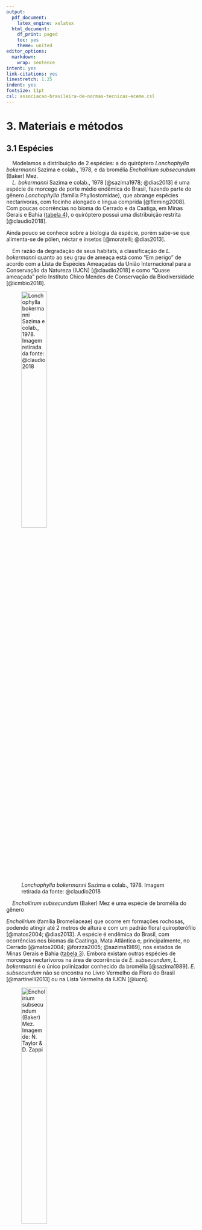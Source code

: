 ```yaml
---
output:
  pdf_document:
    latex_engine: xelatex
  html_document:
    df_print: paged
    toc: yes
    theme: united
editor_options:
  markdown:
    wrap: sentence
intent: yes
link-citations: yes
linestretch: 1.25
indent: yes
fontsize: 11pt
csl: associacao-brasileira-de-normas-tecnicas-eceme.csl
---
```


\clearpage

# 3. Materiais e métodos

## 3.1 Espécies 

|     Modelamos a distribuição de 2 espécies: a do quiróptero *Lonchophylla bokermanni* Sazima e colab., 1978, e da bromélia *Encholirium subsecundum* (Baker) Mez.

|     *L. bokermanni* Sazima e colab., 1978 [@sazima1978; @dias2013] é uma espécie de morcego de porte médio endêmica do Brasil, fazendo parte do gênero *Lonchophylla* (família Phyllostomidae), que abrange espécies nectarívoras, com focinho alongado e língua comprida [@fleming2008]. Com poucas ocorrências no bioma do Cerrado e da Caatiga, em Minas Gerais e Bahia ([tabela 4](#apêndice)), o quiróptero possui uma distribuição restrita [@claudio2018].
Ainda pouco se conhece sobre a biologia da espécie, porém sabe-se que alimenta-se de pólen, néctar e insetos [@moratelli; @dias2013].


|     Em razão da degradação de seus habitats, a classificação de *L. bokermanni* quanto ao seu grau de ameaça está como "Em perigo" de acordo com a Lista de Espécies Ameaçadas da União Internacional para a Conservação da Natureza (IUCN) [@claudio2018] e como "Quase ameaçada" pelo Instituto Chico Mendes de Conservação da Biodiversidade [@icmbio2018].


![*Lonchophylla bokermanni* Sazima e colab., 1978. Imagem retirada da fonte: @claudio2018](bokermanni.png){width="40%"}

|     *Encholiirum subsecundum* (Baker) Mez é uma espécie de bromélia do gênero 
*Encholirium* (família Bromeliaceae) que ocorre em formações rochosas, podendo atingir até 2 metros de altura e com um padrão floral quiropterófilo [@matos2004; @dias2013]. A espécie é endêmica do Brasil, com ocorrências nos biomas da Caatinga, Mata Atlântica e, principalmente, no Cerrado [@matos2004; @forzza2005; @sazima1989], nos estados de Minas Gerais e Bahia ([tabela 3](#apêndice)). Embora existam outras espécies de morcegos nectarívoros na área de ocorrência de *E. subsecundum*, *L. bokermanni* é o único polinizador conhecido da bromélia [@sazima1989]. *E. subsecundum* não se encontra no Livro Vermelho da Flora do Brasil [@martinelli2013] ou na Lista Vermelha da IUCN [@iucn].

![*Encholirium subsecundum* (Baker) Mez. Imagem de: N. Taylor & D. Zappi](encholirium.jpg){width="40%"}


## 3.2 Ocorrências

|     Para o processo de Modelagem de Distribuição são necessários registros georreferenciados das espécies. Assim, foram coletados os registros de ocorrências de *Encholirium subsecundum* e *Lonchophylla bokermanni* em 3 bancos de registros onlines: Specielink, GBIF e SiBBr, que reunem registros de coleções de espécies. Também foram utilizados registros de artigos que fizeram coletas de espécies. 

|     Foram reunidos 24 registros ao todo da espécie *L. bokermanni*, com o único filtro prévio de possuírem coordenadas georreferenciadas. Em seguida, os registros com coordenadas geográficas duplicadas foram retirados da base de dados, sobrando apenas uma ocorrência entre as duplicadas. Então, foi criado um *buffer* com raio de 5 km ao redor de cada registro e selecionamos apenas uma ocorrência dentro de cada *buffer*, a fim de diminuir o viés amostral na seleção de ocorrências pelo modelo [@hijmans2001]. Por fim, sobraram 8 registros, os quais foram utilizados para as modelagens ([tabela 4](#apêndice)).


|     O mesmo método de limpeza e tratamento dos registros de ocorrência foi utilizados com os dados de *E. subsecundum*, inicialmente com 82 registros e após a retirada de registros duplicados e seleção de um registro por *buffer*, restaram 37 ocorrências de localidades da espécie ([tabela 3](#apêndice)), que foram utilizados nas modelagens.


|     Todas as ocorrências restantes tiveram a descrição de município e localidades confrontados com os pontos de georreferenciamento (latitude e longitude), com o objetivo de verificar se estavam de acordo. Nenhum registro restante possuiu descrição de localidade que não estivesse de acordo com a posição geográfica descrita. 


```r


knitr::include_graphics(c("../Graficos/Figure_1.png", "../Graficos/Figure_2.png"))

```


## 3.3 Dados ambientais

|     Para produzir os modelos de distribuição potencial das espécies utilizamos camadas ambientais obtidas do projeto WorldClim [@worldclim], com resolução espacial de 2.5 arc-minutos (aproximadamente 4.5 km no equador) e representando o clima atual, correspondendo à média das observações de 1970 a 2000. As 19 variáveis bioclimáticas ([tabela 5](#apêndice)) derivam de dados de temperatura e precipitação, repesentando tendências anuais, condições extremas e sazionalidade [@IPCC; @worldclim].


|     Para as predições de distribuições futuras, utilizamos camadas projetadas do clima global para o ano de 2050 (média de 2041 a 2060) de acordo com o Quinto Relatório de Avaliação (AR5) do Painel Intergovernamental sobre Mudanças Climáticas [@IPCC], obtidas também através do projeto WorldClim [@worldclim]. São camadas de 19 biovariáveis ([tabela 5](#apêndice)) projetadas para o futuro, com resolução de 2.5 arc-minutos e usando o modelo de circulação CNRM-CM5, do laboratório francês *Centre National de Recherches Meteorologiques*, representando dois cenários distintos de emissão de gases do efeito estufa conforme o *Representative Concentration Pathways* (RCPs), o de RCP 4.5 (cenário no qual as emissões de $CO_2$ começam a diminuir a partir de 2045) e de RCP 8.5 (as emissões de gases continuam a crescer ao longo do século 21) [@Vuuren2011].


|     Diversos autores apontaram problemas de multicolinearidade de variáveis climáticas em modelagens de distribuição [@braunisch2013; @cardenas2014], o que afeta diretamente os resultados e a capacidade dos algoritmos em gerar modelos confiáveis. A fim de avaliar a gravidade da colinearidade entre os pontos de ocorrências das duas espécies e o conjunto de biovariáveis do clima atual, medimos o Fator de Inflação da Variância (VIF) das camadas ambientais. Para os dados de ocorrência da planta *E. subsecundum*, o teste resultou em 12 (de 19) variáveis bioclimáticas com problemas de colinearidade ([tabela 6](#apêndice)). Enquanto que para o morcego *L. bokermanni*, 17 variáveis apresentaram alto grau de colinearidade ([tabela 7](#apêndice)). Valores de VIF maiores que o limiar 10 já indicam problema de colinearidade.


```r

knitr::include_graphics(c("../Dados/Resultados_VIF/E_subsecundum/Corr_plot_19_biovars.png","../Dados/Resultados_VIF/L_bokermanni/Corr_plot_19_biovars.png"))

```

## 3.4 Modelo de Distribuição Potencial

|     Para o processo de modelagem foi utilizado o pacote SDM (*Species Distribution Modelling*) [@sdm], (versão 1.0-89), da linguagem de programação R [@r], versão 4.1.1, por apresentar uma série de funções importantes que automatizam o processo de modelagem, além de conter diversos algoritmos de modelagem.


|     Nós usamos o algoritimo correlativo de modelagem de distribuição Maxent (*Maximum Entropy*) [@maxent], versão 3.4.4, disponível no pacote SDM. Maxent é um *software*, de uso livre, para a modelagem da distribuição potencial de espécies a partir da técnica de *machine learning* conhecida como *maximum entropy modeling*. 


|     Maxent recebe como *input* as ocorrências georreferenciadas da espécie e o conjunto de camadas ambientais (variáveis preditoras) determinado pelo usuário e dividido em células ao longo de uma região estabelecida [@merow2013]. Diante disso, o algoritmo amostra uma quantidade de localizações de *background* das camadas ambientais, que são confrontadas com as localizações geográficas da espécie, gerando como *output* um modelo que traduz a probabilidade de distribuição da espécie para cada célula, dada a aptidão às condições ambientais preditas para a espécie. Maxent procura, assim, a distribuição mais espalhada (de entropia máxima) para a espécie na região de estudo.


|     O algoritmo foi escolhido devido a sua performance superior a outros quando utilizado quantidades pequenas de dados de ocorrência das espécies [@hijmans2008; @hernandez2006], crucial para nós devido a quantidade pequena de ocorrências da espécie de morcego *L. bokermanni*. Além disso, Maxent requer apenas ocorrências de presença das espécies, excluindo a necessidade de registros de ausência e facilitando o trabalho com espécies que possuem baixa quantidade de registros ou não possuam registros de ausência.


|     Como parâmetros de modelagem para o Maxent, utilizamos regularização igual a 1 e prevalência de 50%, ambos valores padrão. O parâmetro de extrapolação e *clamping* foram permitidos, para gerar predições além da distribuição presente das espécies. Para cada espécie foram geradas 50 replicações, metade usando o método de validação por *bootstrap* e a outra metade por subamostragem. 70% dos registros de ocorrência foram separados e utilizados para treino e 30% para o teste dos modelos. 10 mil pontos de *background* foram gerados aleatoriamente ao longo de cada camada ambiental, os quais foram usados para a modelagem como amostras das variáveis ambientais. Foram utilizados parâmetros padrão do algoritmo devido à falta de informação sobre o habitat e capacidade de dispersão das espécies modeladas, gerando modelos mais simples para evitar superpredição. Para gerar um modelo consenso dentre as 50 replicações, usamos a média ponderada da área de distribuição das replicações.


|     Fizemos uma modelagem prévia para cada espécie com os parâmetros mencionados e todas as variáveis ambientais. A partir de então, as quatro camadas ambientais com maior importância para os modelos ([gráficos 6 e 7](#apêndice)), de acordo com o AUC, foram selecionadas e separadas. A variável com maior valor VIF e menor importância dentre as quatros selecionadas foi retirada e as três camadas restantes foram utilizadas em uma nova modelagem final que gerou as projeções dos modelos analisados, usando os parâmetros apresentados no parágrafo anterior.


|     A fim de avaliar a performance dos modelos criados pelo Maxent, foi empregado o AUC (*Area Under the Curve*) parcial da curva ROC (*Receiver Operating Characteristic Curve*) [@maxent], obtido ao plotar valores de sensitividade no eixo y e 1-especificidade no eixo x e com valores variando de 0 (modelo com 100% de taxa de erro) até 1 (modelo totalmente em acordo com a distribuição observada). O AUC é uma medida estatística independente da escolha do limiar (*threshold*) e tornou-se muito popular para estimar a performance de modelos de distribuição. O valor de limiar para os modelos de cada espécie foi obtido a partir da maximização da especificidade mais a sensitividade [@liu2013], o qual é independente da quantidade de pseudo-ausências e pode ser vantajoso ao se utilizar pequenas quantidade de dados. Com o limiar é possível converter os mapas de adequabilidade das espécies para mapas binários (presença-ausência).


|     O modelo de cada espécie foi então projetado para os cenários futuros, de RCP 4.5 e 8.5, e para o presente, gerando como saída 6 mapas de distribuição potencial: 3 da planta e 3 do morcego. Foram então elaborados 5 mapas finais para cada espécie: 3 que mostram as distribuições nos cenários (presente, RCP 4.5 e RCP 8.5) e 2 com as alterações nas distribuições com respeito ao presente. Criamos também 3 mapas com as sobreposições entre as distribuições das espécies nos três cenários.



## 3.5 Estimativa da sobreposição e *mismatch* espacial 

|     Seguindo o método apresentado por @gorostiague2018, para o cálculo dos potenciais impactos das mudanças climáticas na distribuição espacial das espécies utilizamos uma variável da alteração na distribuição nos cenários futuros em relação à distribuição potencial no presente. Também estimamos a distribuição compartilhada (sobreposta) entre a planta e o morcego e então calculamos a diferença entre essa área nos cenários futuros com respeito ao presente. A distribuição compartilhada representa a área de encontro entre o morcego polinizador e a planta (*spatially matched range*), assumindo que o morcego é efetivo e que sua presença já garante a polinização da planta. 


|     A taxa de correspondência espacial (*spatial match*) foi calculada como a diferença entre a distribuição potencial de cada espécie e a distribuição não compartilhada. O índice de *mismatch* é a taxa de correspondência espacial subtraída de 100. Valores de *mismatch* abaixo de 20% foram considerados baixos, isto é, menos de 20% da distribuição de uma espécie não está sobreposta com a distribuição da outra [@gorostiague2018].


## 3.6 Etapas do projeto

|     O projeto segue as etapas para Modelagem de Distribuição de Espécie propostas por @pinaya2013, organizada em 5 etapas: 1. Construção da hipótese científica; 2. Pré-análise dos dados; 3. Modelagem; 4. Predição; e 5. Validação da hipótese científica.


|     1. Construção da hipótese científica: foi definida a proposta do projeto, assim como os objetivos e hipóteses científicas a serem testadas. 


|     2. Pré-análise dos dados: foram coletados os dados de ocorrência das espécies (descrito na seção 3.2) dos bancos de registros online e artigos ([tabela 3 e 4](#apêndice)), os registros foram então tratados. Nesta etapa, também foram obtidas as variáveis ambientais bioclimáticas para o uso na modelagem (descrito na seção 3.3). Os dados coletados foram analisados a fim de verificar a viabilidade de utilizá-los.


|     3. Modelagem: diante dos dados obtidos, foi escolhido o algoritmo mais adequado para a modelagem de distribuição potencial (seção 3.4). As variáveis ambientais preditoras foram então selecionadas por meio de uma modelagem prévia para cada espécie, utilizando o algoritmo Maxent. Após selecionar as três camadas preditoras, foram feitas novas modelagens para gerar os modelos finais para as duas espécies, os quais tiveram suas performances avaliadas.


|     4. Predição: o modelo de cada espécie criado na etapa anterior foi utilizado para projetar a distribuição das espécies para o cenário climático presente e do futuro, de RCP 4.5 e 8.5.


5. Validação da hipótese científica: foram analisados os conjuntos de dados e mapas de predição gerados pelos modelos de distribuição ([ver resultados](#resultados)). A partir de então foi possível confrontá-los com as hipóteses propostas inicialmente.


## 3.7 Repositório dos códigos e dados

|     Todos os dados e códigos utilizados no projeto, desde a obtenção e limpeza dos dados de ocorrência à elaboração dos mapas, estão disponíveis na plataforma online de hospedagem de códigos GitHub em [https://github.com/guilhermechicarolli/PDPD](https://github.com/guilhermechicarolli/PDPD), podendo ser baixados e reproduzidos.
